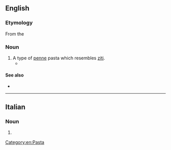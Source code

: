 ==English==

===Etymology===

From the {{etyl|it|en}}

===Noun===
{{en-noun|-}}

# A type of [[penne]] pasta which resembles [[ziti]].
#* {{quote-news|1988|May 27|Barbara W. Siebel|Tina and Rosie's Farewell|Chicago Reader|url=https://securesite.chireader.com/cgi-bin/Archive/abridged2.bat?path=1988/880527/LETTERS/SIEBEL
|passage=My husband provided the keg of beer and Tina made huge bowls of '''mostaccioli''' (not lasagna, never in ten years lasagna!). }}

====See also====
* {{pedialite|Penne pasta}}

[[Category:en:Pasta]]

----

==Italian==

===Noun===
{{head|it|noun plural form|g=m}}

# {{plural of|mostacciolo|lang=it}}